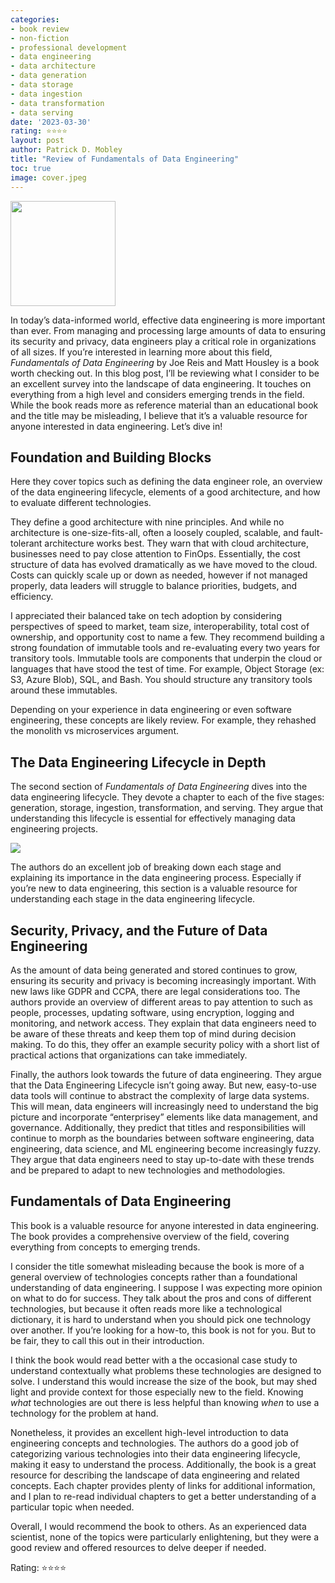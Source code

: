 ```yaml
---
categories:
- book review
- non-fiction
- professional development
- data engineering
- data architecture
- data generation
- data storage
- data ingestion
- data transformation
- data serving
date: '2023-03-30'
rating: ⭐⭐⭐⭐
layout: post
author: Patrick D. Mobley
title: "Review of Fundamentals of Data Engineering"
toc: true
image: cover.jpeg
---
```


![](cover.jpeg){width=12em fig-align="center"}

In today's data-informed world, effective data engineering is more important than ever. From managing and processing large amounts of data to ensuring its security and privacy, data engineers play a critical role in organizations of all sizes. If you're interested in learning more about this field, *Fundamentals of Data Engineering* by Joe Reis and Matt Housley is a book worth checking out. In this blog post, I'll be reviewing what I consider to be an excellent survey into the landscape of data engineering. It touches on everything from a high level and considers emerging trends in the field. While the book reads more as reference material than an educational book and the title may be misleading, I believe that it's a valuable resource for anyone interested in data engineering. Let's dive in!

## Foundation and Building Blocks

Here they cover topics such as defining the data engineer role, an overview of the data engineering lifecycle, elements of a good architecture, and how to evaluate different technologies. 

They define a good architecture with nine principles. And while no architecture is one-size-fits-all, often a loosely coupled, scalable, and fault-tolerant architecture works best. They warn that with cloud architecture, businesses need to pay close attention to FinOps. Essentially, the cost structure of data has evolved dramatically as we have moved to the cloud. Costs can quickly scale up or down as needed, however if not managed properly, data leaders will struggle to balance priorities, budgets, and efficiency. 

I appreciated their balanced take on tech adoption by considering perspectives of speed to market, team size, interoperability, total cost of ownership, and opportunity cost to name a few. They recommend building a strong foundation of immutable tools and re-evaluating every two years for transitory tools. Immutable tools are components that underpin the cloud or languages that have stood the test of time. For example, Object Storage (ex: S3, Azure Blob), SQL, and Bash. You should structure any transitory tools around these immutables. 

Depending on your experience in data engineering or even software engineering, these concepts are likely review. For example, they rehashed the monolith vs microservices argument.

## The Data Engineering Lifecycle in Depth

The second section of *Fundamentals of Data Engineering* dives into the data engineering lifecycle. They devote a chapter to each of the five stages: generation, storage, ingestion, transformation, and serving. They argue that understanding this lifecycle is essential for effectively managing data engineering projects.

![](data_engineering_lifecycle.png){fig-align="center"}

The authors do an excellent job of breaking down each stage and explaining its importance in the data engineering process. Especially if you're new to data engineering, this section is a valuable resource for understanding each stage in the data engineering lifecycle.

## Security, Privacy, and the Future of Data Engineering

As the amount of data being generated and stored continues to grow, ensuring its security and privacy is becoming increasingly important. With new laws like GDPR and CCPA, there are legal considerations too. The authors provide an overview of different areas to pay attention to such as people, processes, updating software, using encryption, logging and monitoring, and network access. They explain that data engineers need to be aware of these threats and keep them top of mind during decision making. To do this, they offer an example security policy with a short list of practical actions that organizations can take immediately. 

Finally, the authors look towards the future of data engineering. They argue that the Data Engineering Lifecycle isn't going away. But new, easy-to-use data tools will continue to abstract the complexity of large data systems. This will mean, data engineers will increasingly need to understand the big picture and incorporate "enterprisey" elements like data management, and governance. Additionally, they predict that titles and responsibilities will continue to morph as the boundaries between software engineering, data engineering, data science, and ML engineering become increasingly fuzzy. They argue that data engineers need to stay up-to-date with these trends and be prepared to adapt to new technologies and methodologies.

## Fundamentals of Data Engineering

This book is a valuable resource for anyone interested in data engineering. The book provides a comprehensive overview of the field, covering everything from concepts to emerging trends.

I consider the title somewhat misleading because the book is more of a general overview of technologies concepts rather than a foundational understanding of data engineering. I suppose I was expecting more opinion on what to do for success. They talk about the pros and cons of different technologies, but because it often reads more like a technological dictionary, it is hard to understand when you should pick one technology over another. If you're looking for a how-to, this book is not for you. But to be fair, they to call this out in their introduction. 

I think the book would read better with a the occasional case study to understand contextually what problems these technologies are designed to solve. I understand this would increase the size of the book, but may shed light and provide context for those especially new to the field. Knowing *what* technologies are out there is less helpful than knowing *when* to use a technology for the problem at hand. 

Nonetheless, it provides an excellent high-level introduction to data engineering concepts and technologies. The authors do a good job of categorizing various technologies into their data engineering lifecycle, making it easy to understand the process. Additionally, the book is a great resource for describing the landscape of data engineering and related concepts. Each chapter provides plenty of links for additional information, and I plan to re-read individual chapters to get a better understanding of a particular topic when needed.

Overall, I would recommend the book to others. As an experienced data scientist, none of the topics were particularly enlightening, but they were a good review and offered resources to delve deeper if needed. 

Rating: ⭐⭐⭐⭐

